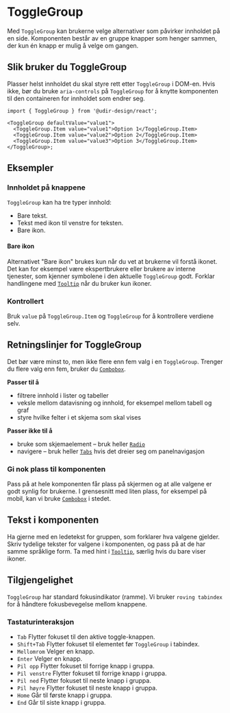 
<Meta of={ToggleGroupStories} />

# ToggleGroup

Med `ToggleGroup` kan brukerne velge alternativer som påvirker innholdet på en side. Komponenten består av en gruppe knapper som henger sammen, der kun én knapp er mulig å velge om gangen.

<Primary />
<Controls />

## Slik bruker du ToggleGroup

Plasser helst innholdet du skal styre rett etter `ToggleGroup` i DOM-en. Hvis ikke, bør du bruke `aria-controls` på `ToggleGroup` for å knytte komponenten til den containeren for innholdet som endrer seg.

```tsx
import { ToggleGroup } from '@udir-design/react';

<ToggleGroup defaultValue="value1">
  <ToggleGroup.Item value="value1">Option 1</ToggleGroup.Item>
  <ToggleGroup.Item value="value2">Option 2</ToggleGroup.Item>
  <ToggleGroup.Item value="value3">Option 3</ToggleGroup.Item>
</ToggleGroup>;
```

## Eksempler

### Innholdet på knappene

`ToggleGroup` kan ha tre typer innhold:

- Bare tekst.
- Tekst med ikon til venstre for teksten.
- Bare ikon.

#### Bare ikon

Alternativet "Bare ikon" brukes kun når du vet at brukerne vil forstå ikonet. Det kan for eksempel være ekspertbrukere eller brukere av interne tjenester, som kjenner symbolene i den aktuelle `ToggleGroup` godt. Forklar handlingene med [`Tooltip`](/docs/komponenter-tooltip--docs) når du bruker kun ikoner.

<Canvas of={ToggleGroupStories.OnlyIcons} />

### Kontrollert

Bruk `value` på `ToggleGroup.Item` og `ToggleGroup` for å kontrollere verdiene selv.

<Canvas of={ToggleGroupStories.Kontrollert} />

## Retningslinjer for ToggleGroup

Det bør være minst to, men ikke flere enn fem valg i en `ToggleGroup`. Trenger du flere valg enn fem, bruker du [`Combobox`](/docs/components-combobox--docs).

**Passer til å**

- filtrere innhold i lister og tabeller
- veksle mellom datavisning og innhold, for eksempel mellom tabell og graf
- styre hvilke felter i et skjema som skal vises

**Passer ikke til å**

- bruke som skjemaelement – bruk heller [`Radio`](/docs/components-radio--docs)
- navigere – bruk heller [`Tabs`](/docs/components-tabs--docs) hvis det dreier seg om panelnavigasjon

### Gi nok plass til komponenten

Pass på at hele komponenten får plass på skjermen og at alle valgene er godt synlig for brukerne. I grensesnitt med liten plass, for eksempel på mobil, kan vi bruke [`Combobox`](/docs/components-combobox--docs) i stedet.

## Tekst i komponenten

Ha gjerne med en ledetekst for gruppen, som forklarer hva valgene gjelder. Skriv tydelige tekster for valgene i komponenten, og pass på at de har samme språklige form. Ta med hint i [`Tooltip`](/docs/components-tooltip--docs), særlig hvis du bare viser ikoner.

## Tilgjengelighet

`ToggleGroup` har standard fokusindikator (ramme).
Vi bruker `roving tabindex` for å håndtere fokusbevegelse mellom knappene.

### Tastaturinteraksjon

- `Tab` Flytter fokuset til den aktive toggle-knappen.
- `Shift+Tab` Flytter fokuset til elementet før `ToggleGroup` i tabindex.
- `Mellomrom` Velger en knapp.
- `Enter` Velger en knapp.
- `Pil opp` Flytter fokuset til forrige knapp i gruppa.
- `Pil venstre` Flytter fokuset til forrige knapp i gruppa.
- `Pil ned` Flytter fokuset til neste knapp i gruppa.
- `Pil høyre` Flytter fokuset til neste knapp i gruppa.
- `Home` Går til første knapp i gruppa.
- `End` Går til siste knapp i gruppa.
